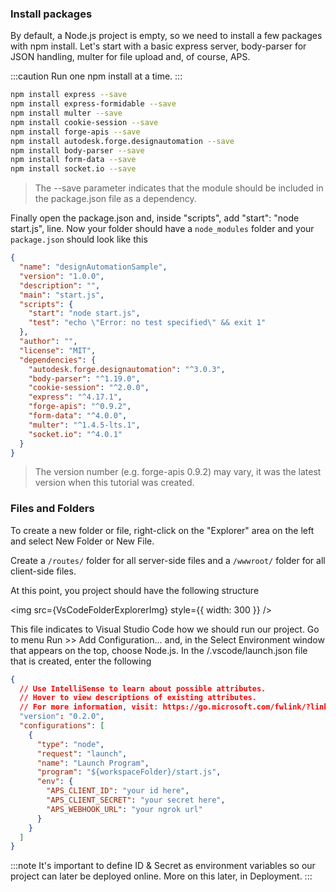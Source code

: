 
### Install packages

By default, a Node.js project is empty, so we need to install a few packages with npm install. Let's start with a basic express server, body-parser for JSON handling, multer for file upload and, of course, APS.

:::caution
Run one npm install at a time.
:::

```bash
npm install express --save
npm install express-formidable --save
npm install multer --save
npm install cookie-session --save
npm install forge-apis --save
npm install autodesk.forge.designautomation --save
npm install body-parser --save
npm install form-data --save
npm install socket.io --save

```

> The --save parameter indicates that the module should be included in the package.json file as a dependency.

Finally open the package.json and, inside "scripts", add "start": "node start.js", line. Now your folder should have a `node_modules` folder and your `package.json` should look like this

```json title=package.json
{
  "name": "designAutomationSample",
  "version": "1.0.0",
  "description": "",
  "main": "start.js",
  "scripts": {
    "start": "node start.js",
    "test": "echo \"Error: no test specified\" && exit 1"
  },
  "author": "",
  "license": "MIT",
  "dependencies": {
    "autodesk.forge.designautomation": "^3.0.3",
    "body-parser": "^1.19.0",
    "cookie-session": "^2.0.0",
    "express": "^4.17.1",
    "forge-apis": "^0.9.2",
    "form-data": "^4.0.0",
    "multer": "^1.4.5-lts.1",
    "socket.io": "^4.0.1"
  }
}
```

> The version number (e.g. forge-apis 0.9.2) may vary, it was the latest version when this tutorial was created.

### Files and Folders

To create a new folder or file, right-click on the "Explorer" area on the left and select New Folder or New File.

Create a `/routes/` folder for all server-side files and a `/wwwroot/` folder for all client-side files.

At this point, you project should have the following structure

<img src={VsCodeFolderExplorerImg} style={{ width: 300 }} />

This file indicates to Visual Studio Code how we should run our project. Go to menu Run >> Add Configuration... and, in the Select Environment window that appears on the top, choose Node.js. In the /.vscode/launch.json file that is created, enter the following

```json title=launch.json
{
  // Use IntelliSense to learn about possible attributes.
  // Hover to view descriptions of existing attributes.
  // For more information, visit: https://go.microsoft.com/fwlink/?linkid=830387
  "version": "0.2.0",
  "configurations": [
    {
      "type": "node",
      "request": "launch",
      "name": "Launch Program",
      "program": "${workspaceFolder}/start.js",
      "env": {
        "APS_CLIENT_ID": "your id here",
        "APS_CLIENT_SECRET": "your secret here",
        "APS_WEBHOOK_URL": "your ngrok url"
      }
    }
  ]
}
```

:::note
It's important to define ID & Secret as environment variables so our project can later be deployed online. More on this later, in Deployment.
:::
